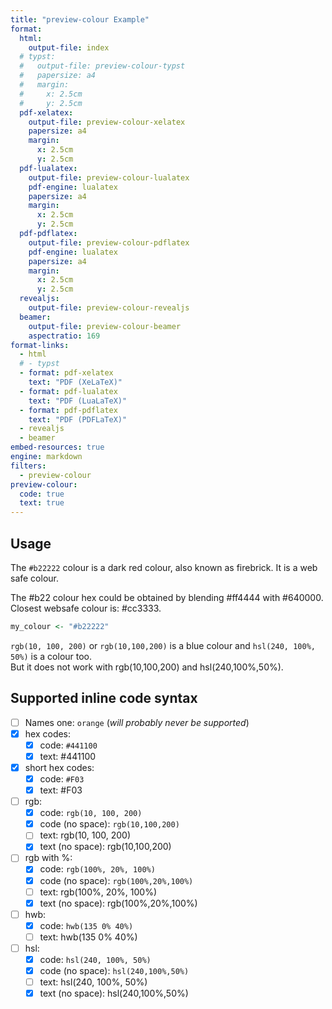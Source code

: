 ```yaml
---
title: "preview-colour Example"
format:
  html:
    output-file: index
  # typst:
  #   output-file: preview-colour-typst
  #   papersize: a4
  #   margin:
  #     x: 2.5cm
  #     y: 2.5cm
  pdf-xelatex:
    output-file: preview-colour-xelatex
    papersize: a4
    margin:
      x: 2.5cm
      y: 2.5cm
  pdf-lualatex:
    output-file: preview-colour-lualatex
    pdf-engine: lualatex
    papersize: a4
    margin:
      x: 2.5cm
      y: 2.5cm
  pdf-pdflatex:
    output-file: preview-colour-pdflatex
    pdf-engine: lualatex
    papersize: a4
    margin:
      x: 2.5cm
      y: 2.5cm
  revealjs:
    output-file: preview-colour-revealjs
  beamer:
    output-file: preview-colour-beamer
    aspectratio: 169
format-links:
  - html
  # - typst
  - format: pdf-xelatex
    text: "PDF (XeLaTeX)"
  - format: pdf-lualatex
    text: "PDF (LuaLaTeX)"
  - format: pdf-pdflatex
    text: "PDF (PDFLaTeX)"
  - revealjs
  - beamer
embed-resources: true
engine: markdown
filters:
  - preview-colour
preview-colour:
  code: true
  text: true
---
```


## Usage

The `#b22222` colour is a dark red colour, also known as firebrick.
It is a web safe colour.

::: {.content-visible when-format="html"}
The #b22 colour hex could be obtained by blending #ff4444 with #640000.
Closest websafe colour is: #cc3333.
:::

```r
my_colour <- "#b22222"
```

`rgb(10, 100, 200)` or `rgb(10,100,200)` is a blue colour and `hsl(240, 100%, 50%)` is a colour too.  
But it does not work with rgb(10,100,200) and hsl(240,100%,50%).

## Supported inline code syntax

- [ ] Names one: `orange` (*will probably never be supported*)
- [x] hex codes:
  - [x] code: `#441100`
  - [x] text: #441100
- [x] short hex codes:
  - [x] code: `#F03`
  - [x] text: #F03
- [ ] rgb:
  - [x] code: `rgb(10, 100, 200)`
  - [x] code (no space): `rgb(10,100,200)`
  - [ ] text: rgb(10, 100, 200)
  - [x] text (no space): rgb(10,100,200)
- [ ] rgb with %:
  - [x] code: `rgb(100%, 20%, 100%)`
  - [x] code (no space): `rgb(100%,20%,100%)`
  - [ ] text: rgb(100%, 20%, 100%)
  - [x] text (no space): rgb(100%,20%,100%)
- [ ] hwb:
  - [x] code: `hwb(135 0% 40%)`
  - [ ] text: hwb(135 0% 40%)
- [ ] hsl:
  - [x] code: `hsl(240, 100%, 50%)`
  - [x] code (no space): `hsl(240,100%,50%)`
  - [ ] text: hsl(240, 100%, 50%)
  - [x] text (no space): hsl(240,100%,50%)
